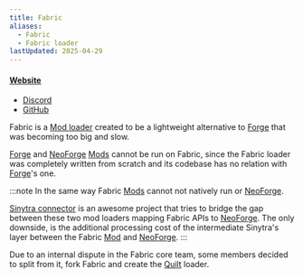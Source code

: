 ```yaml
---
title: Fabric
aliases:
  - Fabric
  - Fabric loader
lastUpdated: 2025-04-29
---
```


#### [Website](https://fabricmc.net/)
- [Discord](https://discord.gg/v6v4pMv)
- [GitHub](https://github.com/FabricMC/fabric)

Fabric is a [Mod loader](/modloader) created to be a lightweight alternative to [Forge](/forge) that was becoming too big and slow.

[Forge](/forge) and [NeoForge](/neoforge) [Mods](/mod) cannot be run on Fabric, since the Fabric loader was completely written from scratch and its codebase has no relation with [Forge](/forge)'s one.

:::note
In the same way Fabric [Mods](/mod) cannot not natively run or [NeoForge](/neoforge).

[Sinytra connector](https://modrinth.com/mod/connector) is an awesome project that tries to bridge the gap between these two mod loaders mapping Fabric APIs to [NeoForge](/neoforge).
The only downside, is the additional processing cost of the intermediate Sinytra's layer between the Fabric [Mod](/mod) and [NeoForge](/neoforge).
:::

Due to an internal dispute in the Fabric core team, some members decided to split from it, fork Fabric and create the [Quilt](/quilt) loader.
